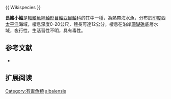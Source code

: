 {{Speciesbox
| name = 長鰭小鮋
| image = 
| image_width = 250px
| status = NE
| status_system = IUCN3.1
| genus = Scorpaenodes
| species = albaiensis
| authority =  [[Evermann_&_Seale|Evermann & Seale]], 1907 
| synonyms = *''Hypomacrus albaiensis,Evermann & Seale, 1907''
*''Scorpaenodes albainensis,Evermann & Seale, 1907''
}}{{ Wikispecies }}

'''長鰭小鮋'''是[[輻鰭魚綱|輻鰭魚綱]][[鮋形目|鮋形目]][[鮋亞目|鮋亞目]][[鮋科|鮋科]]的其中一[[種|種]]，為熱帶海水魚，分布於[[印度|印度]]西[[太平洋|太平洋]]海域，棲息深度0-20公尺，體長可達12公分。棲息在沿岸[[珊瑚礁|珊瑚礁]]底層水域，夜行性，生活習性不明，具有毒性。
==参考文献==
*{{FishBase_species|genus=Scorpaenodes|species=albaiensis|year=2014|month=7}}

== 扩展阅读 ==
{{refbegin}}
{{wikispecies-inline|Scorpaenodes albaiensis|長鰭小鮋}}
{{refend}}
{{Taxonbar|from=Q2843246}}

[[Category:有毒魚類|Category:有毒魚類]]
[[Category:小鮋屬|albaiensis]]


{{鮋形目小作品}}